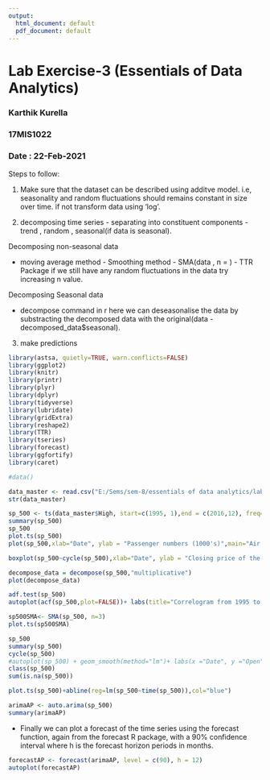 ```yaml
---
output:
  html_document: default
  pdf_document: default
---
```

# Lab Exercise-3 (Essentials of Data Analytics)
### Karthik Kurella
### 17MIS1022
### Date : 22-Feb-2021

Steps to follow:

1. Make sure that the dataset can be described using additve model. i.e, seasonality and random fluctuations should remains constant in size over time. if not transform data using 'log'.

2. decomposing time series - separating into constituent components - trend , random , seasonal(if data is seasonal).


Decomposing non-seasonal data

- moving average method - Smoothing method - SMA(data , n = ) - TTR Package
if we still have any random fluctuations in the data try increasing n value.

Decomposing Seasonal data

- decompose command in r
here we can deseasonalise the data by substracting the decomposed data with the original(data - decomposed_data$seasonal).

3. make predictions
```r
library(astsa, quietly=TRUE, warn.conflicts=FALSE)
library(ggplot2)
library(knitr)
library(printr)
library(plyr)
library(dplyr)
library(tidyverse)
library(lubridate)
library(gridExtra)
library(reshape2)
library(TTR)
library(tseries)
library(forecast)
library(ggfortify)
library(caret)
```

```r
#data()

data_master <- read.csv("E:/Sems/sem-8/essentials of data analytics/lab/GSPC.csv")
str(data_master)
```
```r
sp_500 <- ts(data_master$High, start=c(1995, 1),end = c(2016,12), freq=12)
summary(sp_500)
sp_500
plot.ts(sp_500)
plot(sp_500,xlab="Date", ylab = "Passenger numbers (1000's)",main="Air Passenger numbers from 1949 to 1961")

```

```r
boxplot(sp_500~cycle(sp_500),xlab="Date", ylab = "Closing price of the stock market" ,main ="Monthly closing price ")
```
```r
decompose_data = decompose(sp_500,"multiplicative")
plot(decompose_data)
```

```r
adf.test(sp_500)
autoplot(acf(sp_500,plot=FALSE))+ labs(title="Correlogram from 1995 to 2015") 

```

```r
sp500SMA<- SMA(sp_500, n=3)
plot.ts(sp500SMA)
```

```r
sp_500
summary(sp_500)
cycle(sp_500)
#autoplot(sp_500) + geom_smooth(method="lm")+ labs(x ="Date", y ="Open", title="air")
class(sp_500)
sum(is.na(sp_500))

```
```r
plot.ts(sp_500)+abline(reg=lm(sp_500~time(sp_500)),col="blue")
```

```r
arimaAP <- auto.arima(sp_500)
summary(arimaAP)
```
* Finally we can plot a forecast of the time series using the forecast function, again from the forecast R package, with a 90% confidence interval where h is the forecast horizon periods in months.
```r
forecastAP <- forecast(arimaAP, level = c(90), h = 12)
autoplot(forecastAP)
```




